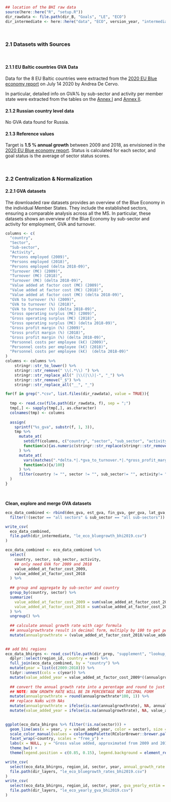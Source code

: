 
```r
## location of the BHI raw data
source(here::here("R", "setup.R"))
dir_rawdata <- file.path(dir_B, "Goals", "LE", "ECO")
dir_intermediate <- here::here("data", "ECO", version_year, "intermediate")
```
<br>


### 2.1 Datasets with Sources {-}
<br/>

#### 2.1.1 EU Baltic countries GVA Data {-}

Data for the 8 EU Baltic countries were extracted from the [2020 EU Blue economy report](https://ec.europa.eu/maritimeaffairs/sites/maritimeaffairs/files/2020_06_blueeconomy-2020-ld_final.pdf) on July 14 2020 by Andrea De Cervo. 

In particular, detailed info on GVA% by sub-sector and activity per member state were extracted from the tables on the [Annex I](https://ec.europa.eu/maritimeaffairs/sites/maritimeaffairs/files/2020_06_blueeconomy-2020-annexes-ld-part1_final.pdf) and [Annex II](https://ec.europa.eu/maritimeaffairs/sites/maritimeaffairs/files/2020_06_blueeconomy-2020-annexes-ld-part2_final.pdf).


#### 2.1.2 Russian country level data {-}

No GVA data found for Russia.


#### 2.1.3 Reference values {-}

Target is **1.5 % annual growth** between 2009 and 2018, as envisioned in the [2020 EU Blue economy report](https://ec.europa.eu/maritimeaffairs/sites/maritimeaffairs/files/2020_06_blueeconomy-2020-ld_final.pdf). 
Status is calculated for each sector, and goal status is the average of sector status scores. 

<br>

### 2.2 Centralization & Normalization {-}

#### 2.2.1 GVA datasets {-}

The downloaded raw datasets provides an overview of the Blue Economy in the individual Member States. 
They include the established sectors, ensuring a comparable analysis across all the MS. 
In particular, these datasets shows an overview of the Blue Economy by sub-sector and activity for employment, GVA and turnover.

```r

columns <- c(
  "country",
  "Sector",
  "Sub-sector",
  "Activity",
  "Persons employed (2009)",
  "Persons employed (2018)",
  "Persons employed (delta 2018-09)",
  "Turnover (M€) (2009)",
  "Turnover (M€) (2018)",
  "Turnover (M€) (delta 2018-09)",
  "Value added at factor cost (M€) (2009)",
  "Value added at factor cost (M€) (2018)",
  "Value added at factor cost (M€) (delta 2018-09)",
  "GVA to turnover (%) (2009)",
  "GVA to turnover (%) (2018)",
  "GVA to turnover (%) (delta 2018-09)",
  "Gross operating surplus (M€) (2009)",
  "Gross operating surplus (M€) (2018)",
  "Gross operating surplus (M€) (delta 2018-09)",
  "Gross profit margin (%) (2009)",
  "Gross profit margin (%) (2018)",
  "Gross profit margin (%) (delta 2018-09)",
  "Personnel costs per employee (k€) (2009)",
  "Personnel costs per employee (k€) (2018)",
  "Personnel costs per employee (k€)  (delta 2018-09)"
) 
columns <- columns %>% 
    stringr::str_to_lower() %>% 
    stringr::str_remove(" \\(.*\\) ") %>% 
    stringr::str_replace_all(" |\\(|\\)|-", "_") %>% 
    stringr::str_remove("_$") %>% 
    stringr::str_replace_all("__", "_")

for(f in grep(".*csv", list.files(dir_rawdata), value = TRUE)){
  
  tmp <- read.csv(file.path(dir_rawdata, f), sep = ";")
  tmp[,] <- sapply(tmp[,], as.character)
  colnames(tmp) <- columns
  
  assign(
    sprintf("%s_gva", substr(f, 1, 3)),
    tmp %>% 
      mutate_at(
        setdiff(columns, c("country", "sector", "sub_sector", "activity")), 
        function(x){as.numeric(stringr::str_replace(stringr::str_remove(x, "%| |-$"), ",", "."))}
      ) %>% 
      mutate_at(
        vars(matches(".*delta.*|.*gva_to_turnover.*|.*gross_profit_margin.*")), 
        function(x){x/100}
      ) %>% 
      filter(country != "", sector != "", sub_sector!= "", activity!= "")
  )
}
```

<br>

**Clean, explore and merge GVA datasets**

```r

eco_data_combined <- rbind(den_gva, est_gva, fin_gva, ger_gva, lat_gva, lit_gva, pol_gva, swe_gva) %>% 
  filter(!(sector == "all sectors" & sub_sector == "all sub-sectors"))

write_csv(
  eco_data_combined,
  file.path(dir_intermediate, "le_eco_bluegrowth_bhi2019.csv")
)

eco_data_combined <- eco_data_combined %>% 
  select(
    country, sector, sub_sector, activity, 
    ## only need GVA for 2009 and 2018
    value_added_at_factor_cost_2009,
    value_added_at_factor_cost_2018
  ) %>% 
  
  ## group and aggregate by sub-sector and country
  group_by(country, sector) %>% 
  summarize(
    value_added_at_factor_cost_2009 = sum(value_added_at_factor_cost_2009, na.rm = TRUE), 
    value_added_at_factor_cost_2018 = sum(value_added_at_factor_cost_2018, na.rm = TRUE)
  ) %>% 
  ungroup() %>% 
  
  ## calculate annual growth rate with cagr formula
  ## annualgrowthrate result in decimal form, multiply by 100 to get percent %
  mutate(annualgrowthrate = (value_added_at_factor_cost_2018/value_added_at_factor_cost_2009)^(1/9) - 1)

  
## add bhi regions
eco_data_bhirgns <- read_csv(file.path(dir_prep, "supplement", "lookup_tabs", "rgns_complete.csv")) %>% 
  dplyr::select(region_id, country = eez) %>% 
  full_join(eco_data_combined, by = "country") %>% 
  mutate(year = list(c(2009:2018))) %>% 
  tidyr::unnest(cols = c(year)) %>% 
  mutate(value_added_year = value_added_at_factor_cost_2009*((annualgrowthrate+1)^(year-2009))) %>% 
  
  ## convert the annual growth rate into a perentage and round to just one decimal place
  ## NOTE: NOW GROWTH RATE WILL BE IN PERCENTAGE NOT DECIMAL FORM
  mutate(annualgrowthrate = round(annualgrowthrate*100, 1)) %>% 
  ## replace NaNs with NAs
  mutate(annualgrowthrate = ifelse(is.nan(annualgrowthrate), NA, annualgrowthrate)) %>% 
  mutate(value_added_year = ifelse(is.na(annualgrowthrate), NA, value_added_year))
  
```



```r
ggplot(eco_data_bhirgns %>% filter(!is.na(sector))) + 
  geom_line(aes(x = year, y = value_added_year, color = sector), size = 0.6) +
  scale_color_manual(values = colorRampPalette(RColorBrewer::brewer.pal(8, "Set2"))(30)[sample(1:30)]) +
  facet_wrap(~country, scales = "free_y") +
  labs(x = NULL, y = "Gross value added, approximated from 2009 and 2018 data, M€", color = "Sector, Blue Economy") +
  theme_bw() +
  theme(legend.position = c(0.85, 0.15), legend.background = element_rect(color = "steelblue"))
```

```r
write_csv(
  select(eco_data_bhirgns, region_id, sector, year, annual_growth_rate = annualgrowthrate),
  file.path(dir_layers, "le_eco_bluegrowth_rates_bhi2019.csv")
)
write_csv(
  select(eco_data_bhirgns, region_id, sector, year, gva_yearly_estim = value_added_year),
  file.path(dir_layers, "le_eco_yearly_gva_bhi2019.csv")
)
```

